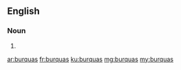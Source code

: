==English==

===Noun===
{{head|en|plural}}

# {{plural of|burqua|lang=en|nocat=1}}

[[ar:burquas]]
[[fr:burquas]]
[[ku:burquas]]
[[mg:burquas]]
[[my:burquas]]